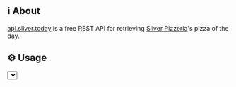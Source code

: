 
## ℹ️ About

[api.sliver.today](http://api.sliver.today) is a free REST API for retrieving [Sliver Pizzeria](https://www.sliverpizzeria.com)'s pizza of the day.

## ⚙️ Usage

<Select onChange={props.onChange} />

### Request

Retrieves a list of pizza menu objects.

<GetCodeBlockString code={props.request} language={"javascript"} />

### Response

<GetCodeBlockString code={props.response} language={"json"} />

### Query Parameters

## `location?: string`

The location of the wanted pizza menu. Defaults to `all`. Supports `telegraph`, `shattuck`, `broadway` as parameters.

## 🤔 FAQ

**Can I use this in my project?**

Yup! Do whatever you want with it! Let me know if you're thinking of making something cool with it! 😎

**Is it open source? Can I contribute?**

Yes! Checkout my spaghetti code on Github and submit issues or bugs. 🤖[API](https://github.com/mrbrianhobo/api.sliver.today) 👨‍💻[Site](https://github.com/mrbrianhobo/sliver.today)

**What else do you want to do with this?** 

I'm thinking about making this into a Slackbot/Discord Bot/Twitter Bot. It would also be pretty cool to index all the past pizzas that Sliver has served. 

**What did you use to make this?**

Backend API: Golang + [Colly](http://go-colly.org) (🚀deployed on [Google Cloud Run](https://cloud.google.com/run))  
Frontend: Typescript + [Next.js](https://nextjs.org) + [MDX](https://mdxjs.com) (🎨styled with [Theme-UI](https://theme-ui.com) + [Emotion](https://emotion.sh))

**Why did you make this?**

IDK. I really like Sliver. And I was bored. Really bored. 😴
